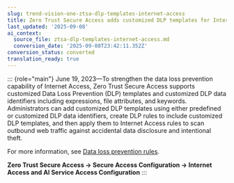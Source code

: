 ```yaml
---
slug: trend-vision-one-ztsa-dlp-templates-internet-access
title: Zero Trust Secure Access adds customized DLP templates for Internet Access
last_updated: '2025-09-08'
ai_context:
  source_file: ztsa-dlp-templates-internet-access.md
  conversion_date: '2025-09-08T23:42:11.352Z'
conversion_status: converted
translation_ready: true
---
```


::: {role="main"}
June 19, 2023—To strengthen the data loss prevention capability of Internet Access, Zero Trust Secure Access supports customized Data Loss Prevention (DLP) templates and customized DLP data identifiers including expressions, file attributes, and keywords. Administrators can add customized DLP templates using either predefined or customized DLP data identifiers, create DLP rules to include customized DLP templates, and then apply them to Internet Access rules to scan outbound web traffic against accidental data disclosure and intentional theft.

For more information, see [Data loss prevention rules](data-loss-prevention-rules.mdx).

**Zero Trust Secure Access → Secure Access Configuration → Internet Access and AI Service Access Configuration**
:::

